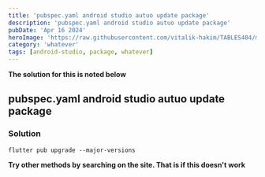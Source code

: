 ```yaml
---
title: 'pubspec.yaml android studio autuo update package'
description: 'pubspec.yaml android studio autuo update package'
pubDate: 'Apr 16 2024'
heroImage: 'https://raw.githubusercontent.com/vitalik-hakim/TABLES404/main/error_b/misc.png'
category: 'whatever'
tags: [android-studio, package, whatever]
---
```


**The solution for this is noted below**

## pubspec.yaml android studio autuo update package

### Solution

```whatever
flutter pub upgrade --major-versions
```

**Try other methods by searching on the site. That is if this doesn't work**
